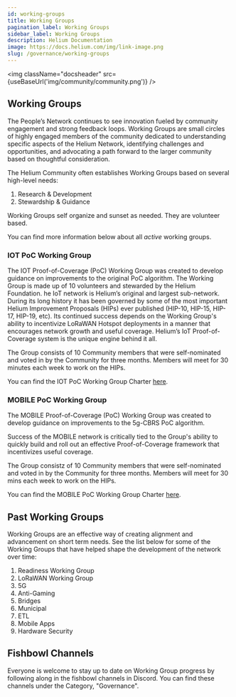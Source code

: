 ```yaml
---
id: working-groups
title: Working Groups
pagination_label: Working Groups
sidebar_label: Working Groups
description: Helium Documentation
image: https://docs.helium.com/img/link-image.png
slug: /governance/working-groups
---
```



<img className="docsheader" src={useBaseUrl('img/community/community.png')} />

## Working Groups

The People’s Network continues to see innovation fueled by community engagement and strong feedback loops. Working Groups are small circles of highly engaged members of the community dedicated to understanding specific aspects of the Helium Network, identifying challenges and opportunities, and advocating a path forward to the larger community based on thoughtful consideration. 

The Helium Community often establishes Working Groups based on several high-level needs:
1. Research & Development 
2. Stewardship & Guidance

Working Groups self organize and sunset as needed. They are volunteer based.

You can find more information below about all *active* working groups.

### IOT PoC Working Group

The IOT Proof-of-Coverage (PoC) Working Group was created to develop guidance on improvements to the original PoC algorithm. The Working Group is made up of 10 volunteers and stewarded by the Helium Foundation.
he IoT network is Helium’s original and largest sub-network. During its long history it has been governed by some of the most important Helium Improvement Proposals (HIPs) ever published (HIP-10, HIP-15, HIP-17, HIP-19, etc). Its continued success depends on the Working Group's ability to incentivize LoRaWAN Hotspot deployments in a manner that encourages network growth and useful coverage. Helium’s IoT Proof-of-Coverage system is the unique engine behind it all. 

The Group consists of 10 Community members that were self-nominated and voted in by the Community for three months. Members will meet for 30 minutes each week to work on the HIPs.

You can find the IOT PoC Working Group Charter [here](https://docs.google.com/document/d/e/2PACX-1vSIIyDSEkIzjEJc-OJx6SvchFVaPpuOitPWhNl5KBYKTa66L2KC-_zVHKktchQfiYT8RmYQlhjPhkxE/pub).

### MOBILE PoC Working Group

The MOBILE Proof-of-Coverage (PoC) Working Group was created to develop guidance on improvements to the 5g-CBRS PoC algorithm.

Success of the MOBILE network is critically tied to the Group's ability to quickly build and roll out an effective Proof-of-Coverage framework that incentivizes useful coverage.

The Group consistz of 10 Community members that were self-nominated and voted in by the Community for three months. Members will meet for 30 mins each week to work on the HIPs.

You can find the MOBILE PoC Working Group Charter [here](https://docs.google.com/document/u/2/d/e/2PACX-1vRcK8J95XIwkLEM8gHy-rnaWRZ3Af2ZfV5nfeqqyHsBwC9S-EBCoKw-7jykYFvfiqfVp9D0Yg8ctc_m/pub).

## Past Working Groups

Working Groups are an effective way of creating alignment and advancement on short term needs.  See the list below for some of the Working Groups that have helped shape the development of the network over time:
1. Readiness Working Group
2. LoRaWAN Working Group
3. 5G 
4. Anti-Gaming
6. Bridges
7. Municipal
8. ETL 
9. Mobile Apps 
10. Hardware Security

## Fishbowl Channels

Everyone is welcome to stay up to date on Working Group progress by following along in the fishbowl channels in Discord. You can find these channels under the Category, "Governance".